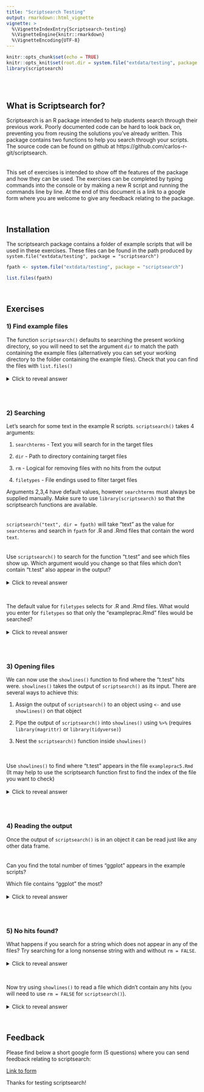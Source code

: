 ```yaml
---
title: "Scriptsearch Testing"
output: rmarkdown::html_vignette
vignette: >
  %\VignetteIndexEntry{Scriptsearch-testing}
  %\VignetteEngine{knitr::rmarkdown}
  %\VignetteEncoding{UTF-8}
---
```


```r
knitr::opts_chunk$set(echo = TRUE)
knitr::opts_knit$set(root.dir = system.file("extdata/testing", package = "scriptsearch"))
library(scriptsearch)
```
<br><br>

## What is Scriptsearch for?

Scriptsearch is an R package intended to help students search through their previous work. Poorly documented code can be hard to look back on, preventing you from reusing the solutions you've already written. This package contains two functions to help you search through your scripts. The source code can be found on github at https://github.com/carlos-r-git/scriptsearch.
<br><br><br>
This set of exercises is intended to show off the features of the package and how they can be used. The exercises can be completed by typing commands into the console or by making a new R script and running the commands line by line. At the end of this document is a link to a google form where you are welcome to give any feedback relating to the package.

<br>

## Installation

The scriptsearch package contains a folder of example scripts that will be used in these exercises. These files can be found in the path produced by `system.file("extdata/testing", package = "scriptsearch")`

```r

fpath <- system.file("extdata/testing", package = "scriptsearch")

list.files(fpath)

```

<br>

## Exercises

### 1) Find example files

The function `scriptsearch()` defaults to searching the present working directory, so you will need to set the argument `dir` to match the path containing the example files (alternatively you can set your working directory to the folder containing the example files). Check that you can find the files with `list.files()` 
<br><br>
<details>
<summary> Click to reveal answer </summary>
<p>

```r

fpath <- system.file("extdata/testing", package = "scriptsearch")

list.files(fpath)

```

</p>
</details> 
<br><br>

### 2) Searching

Let's search for some text in the example R scripts. `scriptsearch()` takes 4 arguments:

1) `searchterms` - Text you will search for in the target files

2) `dir` - Path to directory containing target files

3) `rm` - Logical for removing files with no hits from the output

4) `filetypes` - File endings used to filter target files

Arguments 2,3,4 have default values, however `searchterms` must always be supplied manually. Make sure to use `library(scriptsearch)` so that the scriptsearch functions are available.
<br><br><br>
`scriptsearch("text", dir = fpath)` will take "text" as the value for `searchterms` and search in `fpath` for .R and .Rmd files that contain the word `text`. 
<br><br><br>
Use `scriptsearch()` to search for the function "t.test" and see which files show up. Which argument would you change so that files which don't contain "t.test" also appear in the output?
<br><br>
<details>
<summary> Click to reveal answer </summary>
<p>

```r

fpath <- "."

```

```r

scriptsearch("t.test", dir = fpath, rm = FALSE)

```

</p>
</details> 
<br>

The default value for `filetypes` selects for .R and .Rmd files. What would you enter for `filetypes` so that only the "exampleprac.Rmd" files would be searched?
<br><br>
<details>
<summary> Click to reveal answer </summary>
<p>

```r

scriptsearch("t.test", dir = fpath, filetypes = "Rmd", rm = FALSE)

```

</p>
</details> 
<br><br>

### 3) Opening files

We can now use the `showlines()` function to find where the "t.test" hits were. `showlines()` takes the output of `scriptsearch()` as its input. There are several ways to achieve this:

1) Assign the output of `scriptsearch()` to an object using `<-` and use `showlines()` on that object

2) Pipe the output of `scriptsearch()` into `showlines()` using ` %>% ` (requires `library(magrittr)` or `library(tidyverse)`)

3) Nest the `scriptsearch()` function inside `showlines()`

<br><br>
Use `showlines()` to find where "t.test" appears in the file `exampleprac5.Rmd` (It may help to use the scriptsearch function first to find the index of the file you want to check)
<br><br>
<details>
<summary> Click to reveal answer </summary>
<p>

```r

data <- scriptsearch("t.test", dir = fpath, rm = FALSE)
data

```

```r

showlines(data, 12)

```

```r

showlines(data, 12, open = FALSE)

```

Alternative methods:

```r

scriptsearch("t.test", dir = fpath, rm = FALSE) %>% showlines(., 12)

showlines(scriptsearch("t.test", dir = fpath, rm = FALSE), 12)

```

</p>
</details> 
<br><br>

### 4) Reading the output

Once the output of `scriptsearch()` is in an object it can be read just like any other data frame. 
<br><br><br>
Can you find the total number of times "ggplot" appears in the example scripts? 

Which file contains "ggplot" the most?
<br><br>
<details>
<summary> Click to reveal answer </summary>
<p>

```r

data <- scriptsearch("ggplot", dir = fpath)

# total "ggplot"
sum(data$Hits)

# file with most "ggplot"
data$Path[which.max(data$Hits)]

```

</p>
</details> 
<br><br>

### 5) No hits found?

What happens if you search for a string which does not appear in any of the files? Try searching for a long nonsense string with and without `rm = FALSE`. 
<br><br>
<details>
<summary> Click to reveal answer </summary>
<p>

```r

scriptsearch("zzzz")
scriptsearch("zzzz", rm = FALSE)

```

</p>
</details>
<br>

Now try using `showlines()` to read a file which didn't contain any hits (you will need to use `rm = FALSE` for `scriptsearch()`). 
<br><br>
<details>
<summary> Click to reveal answer </summary>
<p>

```r

no_files <- scriptsearch("zzzz") 
showlines(no_files, 1)

no_hits <- scriptsearch("zzzz", rm = FALSE)
showlines(no_hits, 1)

```

</p>
</details>

<br>

## Feedback

Please find below a short google form (5 questions) where you can send feedback relating to scriptsearch:

[Link to form](https://docs.google.com/forms/d/e/1FAIpQLScj6yDxY8wP5VOwUZMjq8GV534ZpMn9JkpdEfDl_uFw1fHL1A/viewform?usp=sf_link)

Thanks for testing scriptsearch!
